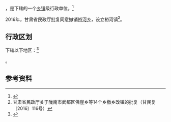 {{中国乡级行政区|62/12/02/237/000}}

'''{{PAGENAMEBASE}}'''，是{{PRC admin/fullname|62/12/02/237/000|3}}下辖的一个[[乡镇|乡镇]]级行政单位。<ref>{{PRC admin/ref sgc|{{PRC admin/parent|62/12/02/237/000}}}}</ref>

2016年，甘肃省民政厅批复同意撤销[[裕河乡|裕河乡]]，设立裕河镇<ref>甘肃省民政厅关于陇南市武都区佛崖乡等14个乡撤乡改镇的批复（甘民复〔2016〕116号）</ref>。

== 行政区划 ==

{{PAGENAMEBASE}}下辖以下地区：<ref>{{PRC admin/ref sgc|62/12/02/237/000}}</ref>

{{PRC admin/children|62/12/02/237/000}}。

== 参考资料 ==

{{reflist}}

{{行政区划小作品}}
{{PRC admin/navcat|62/12/02/237/000}}